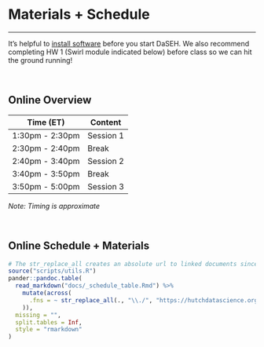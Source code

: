 
<div class="leaf"></div> 
# Materials + Schedule
***


It's helpful to [install software](modules/Setup/Setup.html) before you start DaSEH. We also recommend completing HW 1 (Swirl module indicated below) before class so we can hit the ground running!

<br>


## Online Overview

| Time (ET)         | Content   |
|-------------------|-----------|
| 1:30pm - 2:30pm   | Session 1 |
| 2:30pm - 2:40pm   | Break     |
| 2:40pm - 3:40pm   | Session 2 |
| 3:40pm - 3:50pm   | Break     |
| 3:50pm - 5:00pm   | Session 3 |

*Note: Timing is approximate*

<br>

## Online Schedule + Materials

```r
# The str_replace_all creates an absolute url to linked documents since there are word and pdf rendered versions of the syllabus
source("scripts/utils.R")
pander::pandoc.table(
  read_markdown("docs/_schedule_table.Rmd") %>%
    mutate(across(
      .fns = ~ str_replace_all(., "\\./", "https://hutchdatascience.org/DaSEH/")
    )),
  missing = "",
  split.tables = Inf,
  style = "rmarkdown"
)
```

